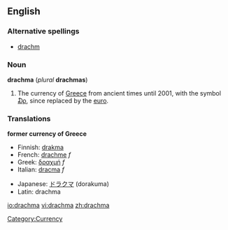 ==English==

===Alternative spellings===
* [[drachm]]

===Noun===
{{wikipediapar|Greek drachma}}
'''drachma''' (''plural'' '''drachmas''')

#The currency of [[Greece]] from ancient times until 2001, with the symbol [[₯]], since replaced by the [[euro]].

===Translations===

'''former currency of Greece'''
{{top}}
*Finnish: [[drakma]]
*French: [[drachme]] ''f''
*Greek: [[δραχμή]] ''f''
*Italian: [[dracma]] ''f''
{{mid}}
*Japanese: [[ドラクマ]] (dorakuma)
*Latin: drachma
{{bottom}}

[[Category:Currency]]

[[io:drachma]]
[[vi:drachma]]
[[zh:drachma]]
